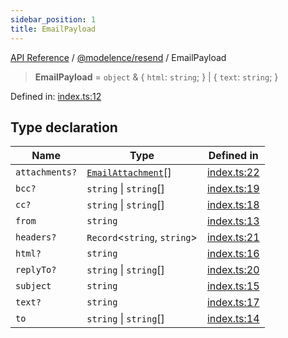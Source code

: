 ```yaml
---
sidebar_position: 1
title: EmailPayload
---
```


[API Reference](/api-reference/@modelence/resend/type-aliases/../../../index) / [@modelence/resend](/api-reference/@modelence/resend/type-aliases/../index) / EmailPayload

> **EmailPayload** = `object` & \{ `html`: `string`; \} \| \{ `text`: `string`; \}

Defined in: [index.ts:12](https://github.com/modelence/modelence/blob/0e0fb90bc587cbdcb5a646a5ad3721c781344656/packages/resend/src/index.ts#L12)

## Type declaration

| Name | Type | Defined in |
| ------ | ------ | ------ |
| `attachments?` | [`EmailAttachment`](/api-reference/@modelence/resend/type-aliases/EmailAttachment)[] | [index.ts:22](https://github.com/modelence/modelence/blob/0e0fb90bc587cbdcb5a646a5ad3721c781344656/packages/resend/src/index.ts#L22) |
| `bcc?` | `string` \| `string`[] | [index.ts:19](https://github.com/modelence/modelence/blob/0e0fb90bc587cbdcb5a646a5ad3721c781344656/packages/resend/src/index.ts#L19) |
| `cc?` | `string` \| `string`[] | [index.ts:18](https://github.com/modelence/modelence/blob/0e0fb90bc587cbdcb5a646a5ad3721c781344656/packages/resend/src/index.ts#L18) |
| `from` | `string` | [index.ts:13](https://github.com/modelence/modelence/blob/0e0fb90bc587cbdcb5a646a5ad3721c781344656/packages/resend/src/index.ts#L13) |
| `headers?` | `Record`\<`string`, `string`\> | [index.ts:21](https://github.com/modelence/modelence/blob/0e0fb90bc587cbdcb5a646a5ad3721c781344656/packages/resend/src/index.ts#L21) |
| `html?` | `string` | [index.ts:16](https://github.com/modelence/modelence/blob/0e0fb90bc587cbdcb5a646a5ad3721c781344656/packages/resend/src/index.ts#L16) |
| `replyTo?` | `string` \| `string`[] | [index.ts:20](https://github.com/modelence/modelence/blob/0e0fb90bc587cbdcb5a646a5ad3721c781344656/packages/resend/src/index.ts#L20) |
| `subject` | `string` | [index.ts:15](https://github.com/modelence/modelence/blob/0e0fb90bc587cbdcb5a646a5ad3721c781344656/packages/resend/src/index.ts#L15) |
| `text?` | `string` | [index.ts:17](https://github.com/modelence/modelence/blob/0e0fb90bc587cbdcb5a646a5ad3721c781344656/packages/resend/src/index.ts#L17) |
| `to` | `string` \| `string`[] | [index.ts:14](https://github.com/modelence/modelence/blob/0e0fb90bc587cbdcb5a646a5ad3721c781344656/packages/resend/src/index.ts#L14) |
